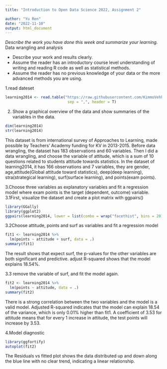 ```yaml
---
title: "Introduction to Open Data Science 2022, Assignment 2"

author: "Yu Ren"
date: "2022-11-10"
output: html_document
---
```


*Describe the work you have done this week and summarize your learning.*
Data wrangling and analysis

- Describe your work and results clearly. 
- Assume the reader has an introductory course level understanding of writing and reading R code as well as statistical methods.
- Assume the reader has no previous knowledge of your data or the more advanced methods you are using.

1.read dateset
```r
learning2014 <- read.table("https://raw.githubusercontent.com/KimmoVehkalahti/Helsinki-Open-Data-Science/master/datasets/learning2014.txt",
                            sep = ",", header = T)
```

2. Show a graphical overview of the data and show summaries of the variables in the data. 
```r
dim(learning2014)
str(learning2014)
```
This dataset is from international survey of Approaches to Learning, made possible by Teachers' Academy funding for KV in 2013-2015.
Before data wrangling, the dataset has 183 observations and 60 variables.
Then I did a data wrangling, and choose the variable of attitude, which is a sum of 10 questions related to students attitude towards statistics. In the dataset of learning2014, it has 166 observations and 7 variables, they are gender, age,attitude(Global attitude toward statistics), deep(deep learning), stra(strategical learning), surf(surface learning), and points(exam points).


3.Choose three variables as explanatory variables and fit a regression model where exam points is the target (dependent, outcome) variable.
3.1First, visualize the dataset and create a plot matrix with ggpairs()
```r
library(GGally)
library(ggplot2)
ggpairs(learning2014, lower = list(combo = wrap("facethist", bins = 20)))
```

3.2Choose attitude, points and surf as variables and fit a regression model
```r
fit1 <- learning2014 %>%
  lm(points ~ attitude + surf, data = .)
summary(fit1)

```
The result shows that expect surf, the p-values for the other variables are both significant and predictive. adjust R-squared shows that the model explains 18.54%.

3.3 remove the variable of surf, and fit the model again.
```r
fit2 <- learning2014 %>%
  lm(points ~ attitude, data = .)
summary(fit2)
```
There is a strong correlation between the two variables and the model is a valid model. Adjusted R-squared indicates that the model can explain 18.54 of the variance, which is only 0.01% higher than fit1. A coefficient of 3.53 for attitude means that for every 1 increase in attitude, the test points will increase by 3.53.

4.Model diagnostic

```r
library(ggfortify)
autoplot(fit2)
```
The Residuals vs fitted plot shows the data distributed up and down along the blue line with no clear trend, indicating a linear relationship.





